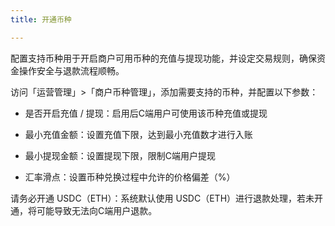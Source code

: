 ```yaml
---
title: 开通币种

---
```

配置支持币种用于开启商户可用币种的充值与提现功能，并设定交易规则，确保资金操作安全与退款流程顺畅。

访问「运营管理」>「商户币种管理」，添加需要支持的币种，并配置以下参数：

* 是否开启充值 / 提现：启用后C端用户可使用该币种充值或提现

* 最小充值金额：设置充值下限，达到最小充值数才进行入账

* 最小提现金额：设置提现下限，限制C端用户提现

* 汇率滑点：设置币种兑换过程中允许的价格偏差（%）

<Warning>
请务必开通 USDC（ETH）：系统默认使用 USDC（ETH）进行退款处理，若未开通，将可能导致无法向C端用户退款。
</Warning>




